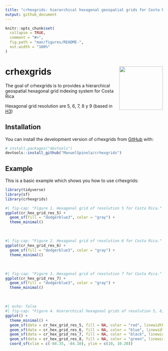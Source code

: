 ```yaml
---
title: "crhexgrids: hierarchical hexagonal geospatial grids for Costa Rica"
output: github_document
---
```


<!-- README.md is generated from README.Rmd. Please edit that file -->

```r
knitr::opts_chunk$set(
  collapse = TRUE,
  comment = "#>",
  fig.path = "man/figures/README-",
  out.width = "100%"
)
```

# crhexgrids <img src="man/figures/logo.png" align="right" height="139" />

<!-- badges: start -->
<!-- badges: end -->

The goal of crhexgrids is to provides a hierarchical geospatial hexagonal grid indexing system for Costa Rica

Hexagonal grid resolution are 5, 6, 7, 8 y 9 (based in [H3](https://h3geo.org))

## Installation

You can install the development version of crhexgrids from [GitHub](https://github.com/) with:

``` r
# install.packages("devtools")
devtools::install_github("ManuelSpinola/crhexgrids")
```

## Example

This is a basic example which shows you how to use crhexgrids:

```r
library(tidyverse)
library(sf)
library(crhexgrids)
```


```r
#| fig-cap: "Figure 1. Hexagonal grid of resolution 5 for Costa Rica."
ggplot(cr_hex_grid_res_5) +
  geom_sf(fill = "dodgerblue3", color = "gray") +
  theme_minimal()
```

<br>

```r
#| fig-cap: "Figure 2. Hexagonal grid of resolution 6 for Costa Rica."
ggplot(cr_hex_grid_res_6) +
  geom_sf(fill = "dodgerblue3", color = "gray") +
  theme_minimal()
```

<br>

```r
#| fig-cap: "Figure 3. Hexagonal grid of resolution 7 for Costa Rica."
ggplot(cr_hex_grid_res_7) +
  geom_sf(fill = "dodgerblue3", color = "gray") +
  theme_minimal()
```

<br>


```r
#| echo: false
#| fig-cap: "Figure 4. Hierarchical hexagonal grids of resolution 5, 6, 7, 8. Every hexagonal cell has seven child cells below it in this hierarchy.  "
ggplot() +
  theme_minimal() +
  geom_sf(data = cr_hex_grid_res_5, fill = NA, color = "red", linewidth = 0.8, alpha = 0.2) +
  geom_sf(data = cr_hex_grid_res_6, fill = NA, color = "blue", linewidth = 0.8) +
  geom_sf(data = cr_hex_grid_res_7, fill = NA, color = "black", linewidth = 0.4) +
  geom_sf(data = cr_hex_grid_res_8, fill = NA, color = "green", linewidth = 0.4) +
  coord_sf(xlim = c(-84.35, -84.10), ylim = c(10, 10.20))
```










